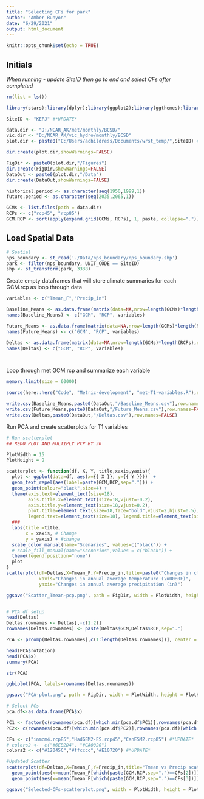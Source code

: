 ```yaml
---
title: "Selecting CFs for park"
author: "Amber Runyon"
date: "6/29/2021"
output: html_document
---
```


```r
knitr::opts_chunk$set(echo = TRUE)

```

## Initials

_When running - update SiteID then go to end and select CFs after completed_

```r

rm(list = ls())

library(stars);library(dplyr);library(ggplot2);library(ggthemes);library(viridis);library(here);library(ggrepel);library(rlang);library(ggbiplot)

SiteID <- "KEFJ" #*UPDATE*

data.dir <- "D:/NCAR_AK/met/monthly/BCSD/" 
vic.dir <- "D:/NCAR_AK/vic_hydro/monthly/BCSD"
plot.dir <- paste0("C:/Users/achildress/Documents/wrst_temp/",SiteID) #*UPDATE*

dir.create(plot.dir,showWarnings=FALSE)

FigDir <- paste0(plot.dir,"/Figures")
dir.create(FigDir,showWarnings=FALSE)
DataOut <- paste0(plot.dir,"/Data")
dir.create(DataOut,showWarnings=FALSE)

historical.period <- as.character(seq(1950,1999,1))
future.period <- as.character(seq(2035,2065,1))

GCMs <- list.files(path = data.dir)
RCPs <- c("rcp45", "rcp85")
GCM.RCP <- sort(apply(expand.grid(GCMs, RCPs), 1, paste, collapse="."))

```

## Load Spatial Data

```r

# Spatial
nps_boundary <- st_read('./Data/nps_boundary/nps_boundary.shp')
park <- filter(nps_boundary, UNIT_CODE == SiteID)
shp <- st_transform(park, 3338)

```
Create empty dataframes that will store climate summaries for each GCM.rcp as loop through data
```r

variables <- c("Tmean_F","Precip_in")

Baseline_Means <- as.data.frame(matrix(data=NA,nrow=length(GCMs)*length(RCPs),ncol=length(variables)+2))
names(Baseline_Means) <- c("GCM", "RCP", variables)

Future_Means <- as.data.frame(matrix(data=NA,nrow=length(GCMs)*length(RCPs),ncol=length(variables)+2))
names(Future_Means) <- c("GCM", "RCP", variables)

Deltas <- as.data.frame(matrix(data=NA,nrow=length(GCMs)*length(RCPs),ncol=length(variables)+2))
names(Deltas) <- c("GCM", "RCP", variables)




```

Loop through met GCM.rcp and summarize each variable

```r
memory.limit(size = 60000)

source(here::here("Code", "Metric-development", "met-T1-variables.R"),echo = FALSE) 

write.csv(Baseline_Means,paste0(DataOut,"/Baseline_Means.csv"),row.names=FALSE)
write.csv(Future_Means,paste0(DataOut,"/Future_Means.csv"),row.names=FALSE)
write.csv(Deltas,paste0(DataOut,"/Deltas.csv"),row.names=FALSE)

```


Run PCA and create scatterplots for T1 variables
```r
# Run scatterplot
## REDO PLOT AND MULTIPLY PCP BY 30 

PlotWidth = 15
PlotHeight = 9

scatterplot <- function(df, X, Y, title,xaxis,yaxis){
  plot <- ggplot(data=df, aes(x={{ X }}, y={{ Y }}))  +
  geom_text_repel(aes(label=paste(GCM,RCP,sep="."))) +
  geom_point(colour="black",size=4) +
  theme(axis.text=element_text(size=18),
        axis.title.x=element_text(size=18,vjust=-0.2),
        axis.title.y=element_text(size=18,vjust=0.2),
        plot.title=element_text(size=18,face="bold",vjust=2,hjust=0.5),
        legend.text=element_text(size=18), legend.title=element_text(size=16)) + 
  ###
  labs(title =title, 
       x = xaxis, # Change
       y = yaxis) + #change
  scale_color_manual(name="Scenarios", values=c("black")) +
  # scale_fill_manual(name="Scenarios",values = c("black")) + 
  theme(legend.position="none") 
  plot
}
scatterplot(df=Deltas,X=Tmean_F,Y=Precip_in,title=paste0("Changes in climate means in 2050 by GCM run at ", SiteID),
            xaxis="Changes in annual average temperature (\u00B0F)",
            yaxis="Changes in annual average precipitation (in)")

ggsave("Scatter_Tmean-pcp.png", path = FigDir, width = PlotWidth, height = PlotHeight)


# PCA df setup
head(Deltas)
Deltas.rownames <- Deltas[,-c(1:2)]
rownames(Deltas.rownames) <- paste(Deltas$GCM,Deltas$RCP,sep=".")

PCA <- prcomp(Deltas.rownames[,c(1:length(Deltas.rownames))], center = TRUE,scale. = TRUE)

head(PCA$rotation)
head(PCA$x)
summary(PCA)

str(PCA)

ggbiplot(PCA, labels=rownames(Deltas.rownames))

ggsave("PCA-plot.png", path = FigDir, width = PlotWidth, height = PlotHeight)

# Select PCs
pca.df<-as.data.frame(PCA$x) 

PC1 <- factor(c(rownames(pca.df)[which.min(pca.df$PC1)],rownames(pca.df)[which.max(pca.df$PC1)])) 
PC2<- c(rownames(pca.df)[which.min(pca.df$PC2)],rownames(pca.df)[which.max(pca.df$PC2)]) 

CFs <- c("inmcm4.rcp85","HadGEM2-ES.rcp45","CanESM2.rcp85") #*UPDATE*
# colors2 <-  c("#6EB2D4", "#CA0020")
colors2 <- c("#12045C","#ffcccc","#E10720") #*UPDATE*

#Updated Scatter
scatterplot(df=Deltas,X=Tmean_F,Y=Precip_in,title="Tmean vs Precip scatterplot",xaxis="Avg Annual Temp (F)",yaxis="Avg Annual Precip (in)") + geom_point(aes(x=mean(Tmean_F[which(paste(GCM,RCP,sep=".")==CFs[1])]), y=mean(Precip_in[which(paste(GCM,RCP,sep=".")==CFs[1])])), shape=21, size=10, stroke=3, colour=colors2[1]) +
  geom_point(aes(x=mean(Tmean_F[which(paste(GCM,RCP,sep=".")==CFs[2])]), y=mean(Precip_in[which(paste(GCM,RCP,sep=".")==CFs[2])])), shape=21, size=10, stroke=3, colour=colors2[2]) +
  geom_point(aes(x=mean(Tmean_F[which(paste(GCM,RCP,sep=".")==CFs[3])]), y=mean(Precip_in[which(paste(GCM,RCP,sep=".")==CFs[3])])), shape=21, size=10, stroke=3, colour=colors2[3]) 

ggsave("Selected-CFs-scatterplot.png", width = PlotWidth, height = PlotHeight, path = FigDir)



```


